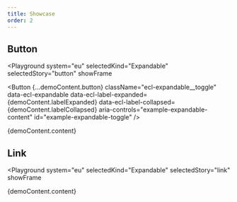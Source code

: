```yaml
---
title: Showcase
order: 2
---
```




## Button

<Playground
  system="eu"
  selectedKind="Expandable"
  selectedStory="button"
  showFrame
>
  <Button
    {...demoContent.button}
    className="ecl-expandable__toggle"
    data-ecl-expandable
    data-ecl-label-expanded={demoContent.labelExpanded}
    data-ecl-label-collapsed={demoContent.labelCollapsed}
    aria-controls="example-expandable-content"
    id="example-expandable-toggle"
  />
  <p
    className="ecl-expandable__content ecl-u-type-paragraph-m"
    id="example-expandable-content"
    aria-labelledby="example-expandable-toggle"
    aria-hidden="true"
  >
    {demoContent.content}
  </p>
</Playground>

## Link

<Playground
  system="eu"
  selectedKind="Expandable"
  selectedStory="link"
  showFrame
>
  <Link
    {...demoContent.link}
    className="ecl-expandable__toggle"
    data-ecl-expandable
    data-ecl-label-expanded={demoContent.labelExpanded}
    data-ecl-label-collapsed={demoContent.labelCollapsed}
    aria-controls="example-expandable-content2"
    id="example-expandable-toggle2"
  />
  <p
    className="ecl-expandable__content ecl-u-type-paragraph-m"
    id="example-expandable-content2"
    aria-labelledby="example-expandable-toggle2"
    aria-hidden="true"
  >
    {demoContent.content}
  </p>
</Playground>
